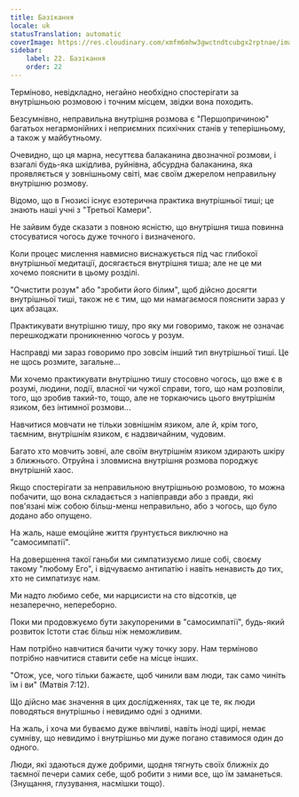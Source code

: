 ```yaml
---
title: Базікання
locale: uk
statusTranslation: automatic
coverImage: https://res.cloudinary.com/xmfm6mhw3gwctndtcubgx2rptnae/image/upload/v1740468922/small_cover_tratado_de_psicologia_revolucionaria_a4c0dca4e0.webp
sidebar:
    label: 22. Базікання
    order: 22
---
```

Терміново, невідкладно, негайно необхідно спостерігати за внутрішньою розмовою і точним місцем, звідки вона походить.

Безсумнівно, неправильна внутрішня розмова є "Першопричиною" багатьох негармонійних і неприємних психічних станів у теперішньому, а також у майбутньому.

Очевидно, що ця марна, несуттєва балаканина двозначної розмови, і взагалі будь-яка шкідлива, руйнівна, абсурдна балаканина, яка проявляється у зовнішньому світі, має своїм джерелом неправильну внутрішню розмову.

Відомо, що в Гнозисі існує езотерична практика внутрішньої тиші; це знають наші учні з "Третьої Камери".

Не зайвим буде сказати з повною ясністю, що внутрішня тиша повинна стосуватися чогось дуже точного і визначеного.

Коли процес мислення навмисно виснажується під час глибокої внутрішньої медитації, досягається внутрішня тиша; але не це ми хочемо пояснити в цьому розділі.

"Очистити розум" або "зробити його білим", щоб дійсно досягти внутрішньої тиші, також не є тим, що ми намагаємося пояснити зараз у цих абзацах.

Практикувати внутрішню тишу, про яку ми говоримо, також не означає перешкоджати проникненню чогось у розум.

Насправді ми зараз говоримо про зовсім інший тип внутрішньої тиші. Це не щось розмите, загальне...

Ми хочемо практикувати внутрішню тишу стосовно чогось, що вже є в розумі, людини, події, власної чи чужої справи, того, що нам розповіли, того, що зробив такий-то, тощо, але не торкаючись цього внутрішнім язиком, без інтимної розмови...

Навчитися мовчати не тільки зовнішнім язиком, але й, крім того, таємним, внутрішнім язиком, є надзвичайним, чудовим.

Багато хто мовчить зовні, але своїм внутрішнім язиком здирають шкіру з ближнього. Отруйна і зловмисна внутрішня розмова породжує внутрішній хаос.

Якщо спостерігати за неправильною внутрішньою розмовою, то можна побачити, що вона складається з напівправди або з правди, які пов'язані між собою більш-менш неправильно, або з чогось, що було додано або опущено.

На жаль, наше емоційне життя ґрунтується виключно на "самосимпатії".

На довершення такої ганьби ми симпатизуємо лише собі, своєму такому "любому Его", і відчуваємо антипатію і навіть ненависть до тих, хто не симпатизує нам.

Ми надто любимо себе, ми нарцисисти на сто відсотків, це незаперечно, непереборно.

Поки ми продовжуємо бути закупореними в "самосимпатії", будь-який розвиток Істоти стає більш ніж неможливим.

Нам потрібно навчитися бачити чужу точку зору. Нам терміново потрібно навчитися ставити себе на місце інших.

"Отож, усе, чого тільки бажаєте, щоб чинили вам люди, так само чиніть їм і ви" (Матвія 7:12).

Що дійсно має значення в цих дослідженнях, так це те, як люди поводяться внутрішньо і невидимо одні з одними.

На жаль, і хоча ми буваємо дуже ввічливі, навіть іноді щирі, немає сумніву, що невидимо і внутрішньо ми дуже погано ставимося один до одного.

Люди, які здаються дуже добрими, щодня тягнуть своїх ближніх до таємної печери самих себе, щоб робити з ними все, що їм заманеться. (Знущання, глузування, насмішки тощо).

